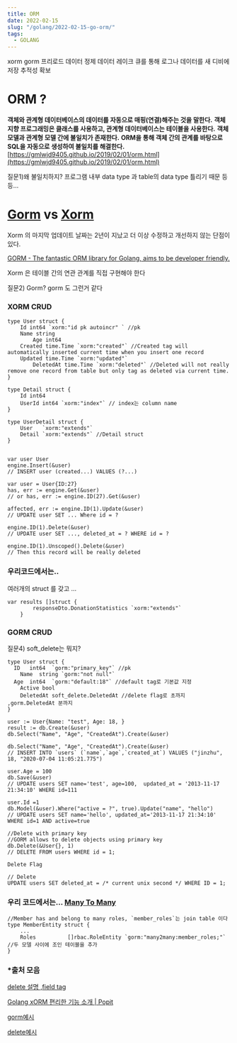 ```yaml
---
title: ORM 
date: 2022-02-15
slug: "/golang/2022-02-15-go-orm/"
tags:
  - GOLANG
---
```


xorm gorm 프리로드
데이터 정제 데이터 레이크
큐를 통해 로그나 데이터를 새 디비에 저장
추적성 확보

# ORM ?

**객체와 관계형 데이터베이스의 데이터를 자동으로 매핑(연결)해주는 것을 말한다.**
**객체 지향 프로그래밍은 클래스를 사용하고, 관계형 데이터베이스는 테이블을 사용한다.**
**객체 모델과 관계형 모델 간에 불일치가 존재한다.**
**ORM을 통해 객체 간의 관계를 바탕으로 SQL을 자동으로 생성하여 불일치를 해결한다.**
[https://gmlwjd9405.github.io/2019/02/01/orm.html](https://gmlwjd9405.github.io/2019/02/01/orm.html)

질문1)왜 불일치하지? 프로그램 내부 data type 과 table의 data type 틀리기 때문 등등...

# **[Gorm](https://gorm.io/) vs [Xorm](https://xorm.io/)**

Xorm 의 마지막 업데이트 날짜는 2년이 지났고 더 이상 수정하고 개선하지 않는 단점이 있다. 

[GORM - The fantastic ORM library for Golang, aims to be developer friendly.](https://gorm.io/)

Xorm 은  테이블 간의 연관 관계를 직접 구현해야 한다

질문2)  Gorm? gorm 도 그런거 같다

### XORM  CRUD

```
type User struct {
    Id int64 `xorm:"id pk autoincr" ` //pk
    Name string
		Age int64
    Created time.Time `xorm:"created"` //Created tag will automatically inserted current time when you insert one record
    Updated time.Time `xorm:"updated"`
		DeletedAt time.Time `xorm:"deleted"` //Deleted will not really remove one record from table but only tag as deleted via current time.
}

type Detail struct {
    Id int64
    UserId int64 `xorm:"index"` // index는 column name
}

type UserDetail struct {
    User   `xorm:"extends"`
    Detail `xorm:"extends"` //Detail struct 
}
```

```

var user User
engine.Insert(&user)
// INSERT user (created...) VALUES (?...)

var user = User{ID:27}
has, err := engine.Get(&user)
// or has, err := engine.ID(27).Get(&user)

affected, err := engine.ID(1).Update(&user)
// UPDATE user SET ... Where id = ?

engine.ID(1).Delete(&user)
// UPDATE user SET ..., deleted_at = ? WHERE id = ?

engine.ID(1).Unscoped().Delete(&user)
// Then this record will be really deleted
```

### 우리코드에서는..

여러개의 struct 를 갖고 ...

```
var results []struct {
		responseDto.DonationStatistics `xorm:"extends"` 
	}
```

### GORM CRUD

질문4) soft_delete는 뭐지?

```
type User struct {
  ID   int64  `gorm:"primary_key"` //pk
	Name  string `gorm:"not null"`
  Age  int64  `gorm:"default:18"` //default tag로 기본값 지정
	Active bool
	DeletedAt soft_delete.DeletedAt //delete flag로 초까지 ,gorm.DeletedAt 분까지
}
```

```
user := User{Name: "test", Age: 18, }
result := db.Create(&user) 
db.Select("Name", "Age", "CreatedAt").Create(&user)

db.Select("Name", "Age", "CreatedAt").Create(&user)
// INSERT INTO `users` (`name`,`age`,`created_at`) VALUES ("jinzhu", 18, "2020-07-04 11:05:21.775")

user.Age = 100
db.Save(&user)
// UPDATE users SET name='test', age=100,  updated_at = '2013-11-17 21:34:10' WHERE id=111

user.Id =1
db.Model(&user).Where("active = ?", true).Update("name", "hello")
// UPDATE users SET name='hello', updated_at='2013-11-17 21:34:10' WHERE id=1 AND active=true

//Delete with primary key
//GORM allows to delete objects using primary key
db.Delete(&User{}, 1)
// DELETE FROM users WHERE id = 1;

Delete Flag

// Delete
UPDATE users SET deleted_at = /* current unix second */ WHERE ID = 1;
```

### 우리 코드에서는... [**Many To Many**](https://gorm.io/ko_KR/docs/many_to_many.html)

```
//Member has and belong to many roles, `member_roles`는 join table 이다
type MemberEntity struct {
	...
	Roles          []rbac.RoleEntity `gorm:"many2many:member_roles;"` //두 모델 사이에 조인 테이블을 추가
}
```



### *출처 모음

[delete 설명 ,](https://gobook.io/read/gitea.com/xorm/manual-en-US/chapter-07/1.deleted.html)[field tag](https://gobook.io/read/gitea.com/xorm/manual-en-US/chapter-02/4.columns.html) 

[Golang xORM 편리한 기능 소개 | Popit](https://www.popit.kr/golang-xorm-%ED%8E%B8%EB%A6%AC%ED%95%9C-%EA%B8%B0%EB%8A%A5-%EC%86%8C%EA%B0%9C/)

[gorm예시](https://gorm.io/docs/update.html)

[delete예시](https://gorm.io/docs/delete.html#Delete-Flag)
